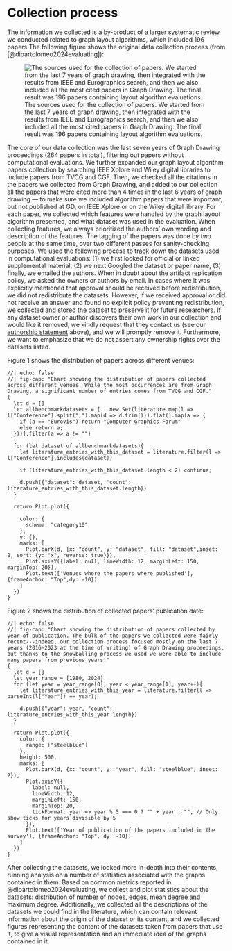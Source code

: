 # Collection process {#sec-collection-process}

The information we collected is a by-product of a larger systematic review we conducted related to graph layout algorithms, which included 196 papers The following figure shows the original data collection process (from [@dibartolomeo2024evaluating]):

![The sources used for the collection of papers. We started from the last 7 years of graph drawing, then integrated with the results from IEEE and Eurographics search, and then we also included all the most cited papers in Graph Drawing. The final result was 196 papers containing layout algorithm evaluations.](images/paper-sources.svg){#fig-sources}

The core of our data collection was the last seven years of Graph Drawing proceedings (264 papers in total), filtering out papers without computational evaluations.
We further expanded our graph layout algorithm papers collection by searching IEEE Xplore and Wiley digital libraries to include papers from TVCG and CGF. Then, we checked all the citations in the papers we collected from Graph Drawing, and added to our collection all the papers that were cited more than 4 times in the last 6 years of graph drawing --- to make sure we included algorithm papers that were important, but not published at GD, on IEEE Xplore or on the Wiley digital library.
For each paper, we collected which features were handled by the graph layout algorithm presented, and what dataset was used in the evaluation. When collecting features, we always prioritized the authors' own wording and description of the features. The tagging of the papers was done by two people at the same time, over two different passes for sanity-checking purposes. 
We used the following process to track down the datasets used in computational evaluations: (1) we first looked for official or linked supplemental material, (2) we next Googled the dataset or paper name, (3) finally, we emailed the authors. 
When in doubt about the artifact replication policy, we asked the owners or authors by email.
In cases where it was explicitly mentioned that approval should be received before redistribution, we did not redistribute the datasets. However, if we received approval or did not receive an answer and found no explicit policy preventing redistribution, we collected and stored the dataset to preserve it for future researchers. 
If any dataset owner or author discovers their own work in our collection and would like it removed, we kindly request that they contact us (see our [authorship statement](#nte-post-abstract) above), and we will promptly remove it. Furthermore, we want to emphasize that we do not assert any ownership rights over the datasets listed.

Figure 1 shows the distribution of papers across different venues:

```ojs
//| echo: false
//| fig-cap: "Chart showing the distribution of papers collected across different venues. While the most occurrences are from Graph Drawing, a significant number of entries comes from TVCG and CGF."
{ 
  let d = []
  let allbenchmarkdatasets = [...new Set(literature.map(l => l["Conference"].split(",").map(d => d.trim())).flat().map(a => {
    if (a == "EuroVis") return "Computer Graphics Forum"
    else return a;
  }))].filter(a => a != "")

  for (let dataset of allbenchmarkdatasets){
    let literature_entries_with_this_dataset = literature.filter(l => l["Conference"].includes(dataset))

    if (literature_entries_with_this_dataset.length < 2) continue;

    d.push({"dataset": dataset, "count": literature_entries_with_this_dataset.length})
  }
  
  return Plot.plot({
    
    color: {
      scheme: "category10"
    },
    y: {},
    marks: [
      Plot.barX(d, {x: "count", y: "dataset", fill: "dataset",inset: 2, sort: {y: "x", reverse: true}}),
      Plot.axisY({label: null, lineWidth: 12, marginLeft: 150, marginTop: 20}),
      Plot.text(['Venues where the papers where published'], {frameAnchor: "Top",dy: -10})
    ]
  })
}
```

Figure 2 shows the distribution of collected papers' publication date:

```ojs
//| echo: false
//| fig-cap: "Chart showing the distribution of papers collected by year of publication. The bulk of the papers we collected were fairly recent---indeed, our collection process focused mostly on the last 7 years (2016-2023 at the time of writing) of Graph Drawing proceedings, but thanks to the snowballing process we used we were able to include many papers from previous years."
{ 
  let d = []
  let year_range = [1980, 2024]
  for (let year = year_range[0]; year < year_range[1]; year++){
    let literature_entries_with_this_year = literature.filter(l => parseInt(l["Year"]) == year);

    d.push({"year": year, "count": literature_entries_with_this_year.length})
  }
  
  return Plot.plot({
    color: {
      range: ["steelblue"]
    },
    height: 500,
    marks: [
      Plot.barX(d, {x: "count", y: "year", fill: "steelblue", inset: 2}),
      Plot.axisY({
        label: null, 
        lineWidth: 12, 
        marginLeft: 150, 
        marginTop: 20, 
        tickFormat: year => year % 5 === 0 ? "" + year : "", // Only show ticks for years divisible by 5
      }),
      Plot.text(['Year of publication of the papers included in the survey'], {frameAnchor: "Top", dy: -10})
    ]
  })
}
```

After collecting the datasets, we looked more in-depth into their contents, running analysis on a number of statistics associated with the graphs contained in them. Based on common metrics reported in @dibartolomeo2024evaluating, we collect and plot statistics about the datasets: distribution of number of nodes, edges, mean degree and maximum degree. Additionally, we collected all the descriptions of the datasets we could find in the literature, which can contain relevant information about the origin of the dataset or its content, and we collected figures representing the content of the datasets taken from papers that use it, to give a visual representation and an immediate idea of the graphs contained in it.